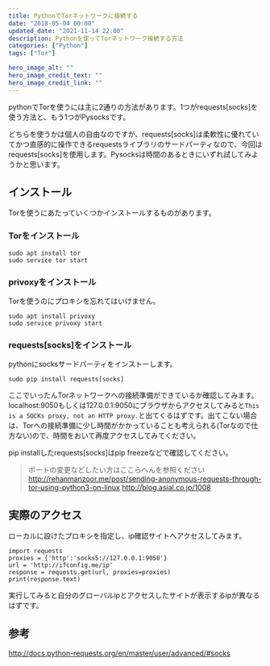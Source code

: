 ```yaml
---
title: PythonでTorネットワークに接続する
date: "2018-05-04 00:00"
updated_date: "2021-11-14 22:00"
description: Pythonを使ってTorネットワーク接続する方法
categories: ["Python"]
tags: ["Tor"]

hero_image_alt: ""
hero_image_credit_text: ""
hero_image_credit_link: ""
---
```

pythonでTorを使うには主に2通りの方法があります。1つがrequests[socks]を使う方法と、もう1つがPysocksです。

どちらを使うかは個人の自由なのですが、requests[socks]は柔軟性に優れていてかつ直感的に操作できるrequestsライブラリのサードパーティなので、今回はrequests[socks]を使用します。Pysocksは時間のあるときにいずれ試してみようかと思います。

## インストール

Torを使うにあたっていくつかインストールするものがあります。

### Torをインストール

```
sudo apt install tor
sudo service tor start
```

### privoxyをインストール

Torを使うのにプロキシを忘れてはいけません。

```
sudo apt install privoxy
sudo service privoxy start
```

### requests[socks]をインストール

pythonにsocksサードパーティをインストーします。

```
sudo pip install requests[socks]
```

ここでいったんTorネットワークへの接続準備ができているか確認してみます。
localhost:9050もしくは127.0.0.1:9050にブラウザからアクセスしてみると`This is a SOCKs proxy, not an HTTP proxy.`と出てくるはずです。出てこない場合は、Torへの接続準備に少し時間がかかっていることも考えられる(Torなので仕方ない)ので、時間をおいて再度アクセスしてみてください。

pip installしたrequests[socks]はpip freezeなどで確認してください。

>ポートの変更などしたい方はここらへんを参照ください
http://rehanmanzoor.me/post/sending-anonymous-requests-through-tor-using-python3-on-linux
http://blog.asial.co.jp/1008

## 実際のアクセス
ローカルに設けたプロキシを指定し、ip確認サイトへアクセスしてみます。

```
import requests
proxies = {'http':'socks5://127.0.0.1:9050'}
url = 'http://ifconfig.me/ip'
response = requests.get(url, proxies=proxies)
print(response.text)
```

実行してみると自分のグローバルipとアクセスしたサイトが表示するipが異なるはずです。

## 参考
http://docs.python-requests.org/en/master/user/advanced/#socks